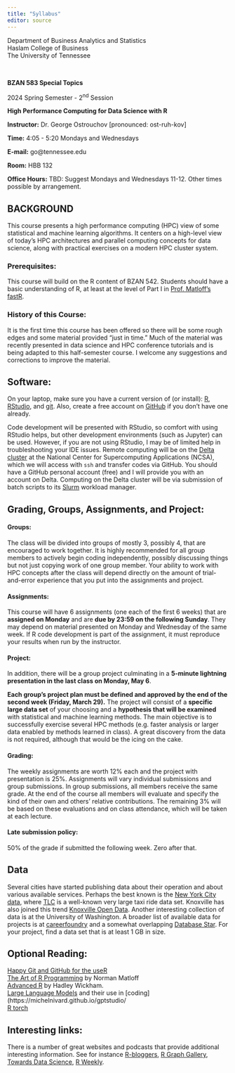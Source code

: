 ```yaml
---
title: "Syllabus"
editor: source
---
```


::: {layout="[2,1.2]"}
Department of Business Analytics and Statistics\
Haslam College of Business\
The University of Tennessee

$\qquad$

**BZAN 583 Special Topics**

2024 Spring Semester - 2^nd^ Session

**High Performance Computing for Data Science with R**

**Instructor:** Dr. George Ostrouchov \[pronounced: ost-ruh-kov\]

**Time:** 4:05 - 5:20 Mondays and Wednesdays

**E-mail:** go\@tennessee.edu

**Room:** HBB 132

**Office Hours:** TBD: Suggest Mondays and Wednesdays 11-12. Other times possible by arrangement.
:::

## BACKGROUND

This course presents a high performance computing (HPC) view of some statistical and machine learning algorithms. It centers on a high-level view of today's HPC architectures and parallel computing concepts for data science, along with practical exercises on a modern HPC cluster system.

### Prerequisites:

This course will build on the R content of BZAN 542. Students should have a basic understanding of R, at least at the level of Part I in [Prof. Matloff's fastR](https://github.com/matloff/fasteR).

### History of this Course: 

It is the first time this course has been offered so there will be some rough edges and some material provided “just in time.” Much of the material was recently presented in data science and HPC conference tutorials and is being adapted to this half-semester course. I welcome any suggestions and corrections to improve the material.

```{=html}
<!-- Instructor notes
\### Proposed Lecture Topics (to be reduced, reordered, and coordinated) {.unnumbered}

-   Introductions, overview, form groups, R review, workflow assignment\
-   Workflow introduction: RStudio to GitHub to HPC platform.\
-   Bare basics of working with Unix (look/create/delete/copy files)\
-   We plan to work with the [TLC](https://www.nyc.gov/site/tlc/about/tlc-trip-record-data.page) large taxi ride data set to get some experience with large data I/O.\
-   What is parallel computing? Introduction to HPC architectures, resource managers, and cloud computing.\
-   Shared memory parallel computing with R (package **parallel** and multithreaded math libraries **FlexiBLAS**, **OpenBLAS**).\
-   Distributed memory parallel computing with R (package **pbdMPI**)\
-   Methodology choices:
    -   Random forest, serial, shared memory, and distributed memory versions\
    -   Regularized polynomial regression via **polyreg** package\
    -   Classification via projection onto trained basis functions\
    -   Deep Learning through the use of **torch** (the R interface to the PyTorch C++ library) or Large Language Models introduction (Hugging Face models), but not both.

The class will have two tracks that support each other: (1) a description of HPC concepts, some history to support the "why of HPC", and a practical track that uses a few tools to experiment with the HPC concepts on real HPC systems.
-->
```
## Software: 

On your laptop, make sure you have a current version of (or install): [R](https://www.r-project.org), [RStudio](https://www.rstudio.com), and [git](https://git-scm.com/). Also, create a free account on [GitHub](https://github.com/) if you don't have one already.

Code development will be presented with RStudio, so comfort with using RStudio helps, but other development environments (such as Jupyter) can be used. However, if you are not using RStudio, I may be of limited help in troubleshooting your IDE issues. Remote computing will be on the [Delta cluster](https://docs.ncsa.illinois.edu/systems/delta/en/latest/?source=wiki#) at the National Center for Supercomputing Applications (NCSA), which we will access with `ssh` and transfer codes via GitHub. You should have a GitHub personal account (free) and I will provide you with an account on Delta. Computing on the Delta cluster will be via submission of batch scripts to its [Slurm](https://slurm.schedmd.com/overview.html) workload manager.

## Grading, Groups, Assignments, and Project: 

#### Groups:

The class will be divided into groups of mostly 3, possibly 4, that are encouraged to work together. It is highly recommended for all group members to actively begin coding independently, possibly discussing things but not just copying work of one group member. Your ability to work with HPC concepts after the class will depend directly on the amount of trial-and-error experience that you put into the assignments and project.

#### Assignments:

This course will have 6 assignments (one each of the first 6 weeks) that are **assigned on Monday** and are **due by 23:59 on the following Sunday**. They may depend on material presented on Monday and Wednesday of the same week. If R code development is part of the assignment, it must reproduce your results when run by the instructor.

#### Project:

In addition, there will be a group project culminating in a **5-minute lightning presentation in the last class on Monday, May 6**.

**Each group's project plan must be defined and approved by the end of the second week (Friday, March 29).** The project will consist of a **specific large data set** of your choosing and a **hypothesis that will be examined** with statistical and machine learning methods. The main objective is to successfully exercise several HPC methods (e.g. faster analysis or larger data enabled by methods learned in class). A great discovery from the data is not required, although that would be the icing on the cake. 

#### Grading:

The weekly assignments are worth 12% each and the project with presentation is 25%. Assignments will vary individual submissions and group submissions. In group submissions, all members receive the same grade. At the end of the course all members will evaluate and specify the kind of their own and others' relative contributions. The remaining 3% will be based on these evaluations and on class attendance, which will be taken at each lecture.

#### Late submission policy:

50% of the grade if submitted the following week. Zero after that.

## Data 

Several cities have started publishing data about their operation and about various available services. Perhaps the best known is the [New York City data](https://opendata.cityofnewyork.us/), where [TLC](https://www.nyc.gov/site/tlc/about/tlc-trip-record-data.page) is a well-known very large taxi ride data set. Knoxville has also joined this trend [Knoxville Open Data](https://www.knoxvilletn.gov/government/opendata). Another interesting collection of data is at the University of Washington. A broader list of available data for projects is at [careerfoundry](https://careerfoundry.com/en/blog/data-analytics/where-to-find-free-datasets/) and a somewhat overlapping [Database Star](https://www.databasestar.com/free-data-sets/). For your project, find a data set that is at least 1 GB in size.

## Optional Reading: 
[Happy Git and GitHub for the useR](https://happygitwithr.com/)  
[The Art of R Programming](https://utk.primo.exlibrisgroup.com/discovery/fulldisplay?docid=alma9925646348902311&context=L&vid=01UTN_KNOXVILLE:01UTK&lang=en&search_scope=MyInst_and_CI&adaptor=Local%20Search%20Engine&tab=Everything&query=any%2Ccontains%2CThe%20Art%20of%20R%20Programming%3A%20A%20Tour%20of%20Statistical%20Software%20Design) by Norman Matloff\
[Advanced R](https://adv-r.hadley.nz/) by Hadley Wickham.\
[Large Language Models](https://blogs.rstudio.com/ai/posts/2023-06-20-llm-intro/) and their use in [coding](https://michelnivard.github.io/gptstudio/ \
[R torch](https://skeydan.github.io/Deep-Learning-and-Scientific-Computing-with-R-torch/)

## Interesting links: 

There is a number of great websites and podcasts that provide additional interesting information. See for instance [R-bloggers](https://www.r-bloggers.com), [R Graph Gallery](https://www.r-graph-gallery.com/portfolio/ggplot2-package/), [Towards Data Science](https://towardsdatascience.com), [R Weekly](https://rweekly.org).
